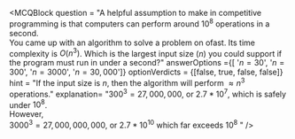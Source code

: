 <MCQBlock question = "A helpful assumption to make in competitive programming is that computers can perform around $10^8$ operations in a second.\
You came up with an algorithm to solve a problem on ofast. Its time complexity is $O(n^3)$. Which is the largest input size ($n$) you could support if the program must run in under a second?"
answerOptions ={[
'$n = 30$',
'$n = 300$',
'$n = 3000$',
'$n = 30,000$']}
optionVerdicts = {[false, true, false, false]}
hint = "If the input size is $n$, then the algorithm will perform $\approx{n^3}$ operations."
explanation= "$300^3 = 27,000,000$, or $2.7*10^7$, which is safely under $10^8$.\
However,\
$3000^3 = 27,000,000,000$, or $2.7*10^{10}$ which far exceeds $10^8$ "
/>